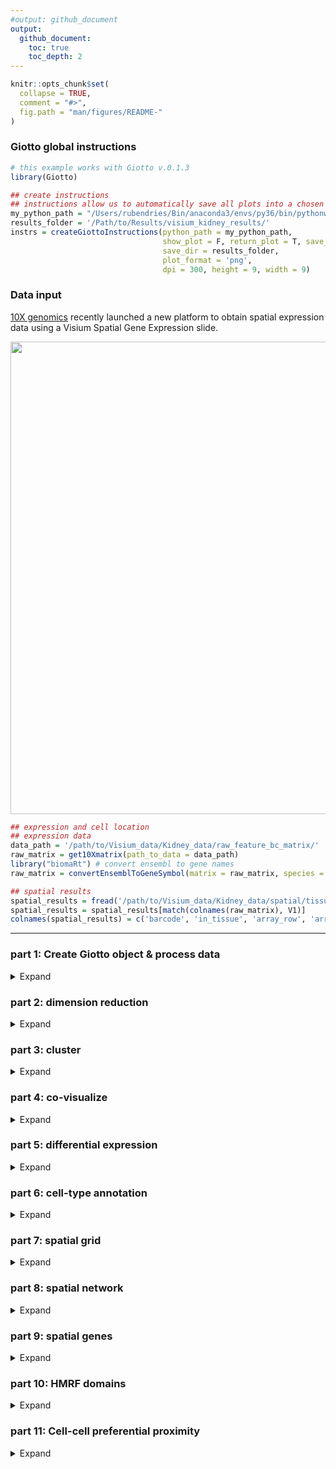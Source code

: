 ```yaml
---
#output: github_document
output:
  github_document:
    toc: true
    toc_depth: 2
---
```


<!-- mouse_cortex_1_simple.md is generated from mouse_cortex_1_simple.Rmd Please edit that file -->


```r
knitr::opts_chunk$set(
  collapse = TRUE,
  comment = "#>",
  fig.path = "man/figures/README-"
)
```

### Giotto global instructions
```r
# this example works with Giotto v.0.1.3
library(Giotto)

## create instructions
## instructions allow us to automatically save all plots into a chosen results folder
my_python_path = "/Users/rubendries/Bin/anaconda3/envs/py36/bin/pythonw"
results_folder = '/Path/to/Results/visium_kidney_results/'
instrs = createGiottoInstructions(python_path = my_python_path,
                                  show_plot = F, return_plot = T, save_plot = T,
                                  save_dir = results_folder,
                                  plot_format = 'png',
                                  dpi = 300, height = 9, width = 9)

```

### Data input

[10X genomics](https://www.10xgenomics.com/spatial-transcriptomics/) recently launched a new platform to obtain spatial expression data using a Visium Spatial Gene Expression slide.
  
![](./visium_technology.png){width=20cm} 

```r
## expression and cell location
## expression data
data_path = '/path/to/Visium_data/Kidney_data/raw_feature_bc_matrix/'
raw_matrix = get10Xmatrix(path_to_data = data_path)
library("biomaRt") # convert ensembl to gene names
raw_matrix = convertEnsemblToGeneSymbol(matrix = raw_matrix, species = 'mouse')

## spatial results
spatial_results = fread('/path/to/Visium_data/Kidney_data/spatial/tissue_positions_list.csv')
spatial_results = spatial_results[match(colnames(raw_matrix), V1)]
colnames(spatial_results) = c('barcode', 'in_tissue', 'array_row', 'array_col', 'col_pxl', 'row_pxl') # name columns

```

***



### part 1: Create Giotto object & process data
<details>
  <summary>Expand</summary>
  \ 
 
```r
## create
## we need to reverse the column pixel column (col_pxl) to get the same .jpg image as provided by 10X
visium_kidney <- createGiottoObject(raw_exprs = raw_matrix,
                                    spatial_locs = spatial_results[,.(row_pxl,-col_pxl)],
                                    instructions = instrs,
                                    cell_metadata = spatial_results[,.(in_tissue, array_row, array_col)])

## check metadata
pDataDT(visium_kidney)

## compare 'in tissue' with provided .jpg
## 'in tissue' = 1 means that this spot was covered by the kidney tissue
spatPlot2D(gobject = visium_kidney, cell_color = 'in_tissue', point_size = 2,
           cell_color_code = c('0' = 'lightgrey', '1' = 'blue'),
           save_param = list(save_folder = '2_Gobject', save_name = 'in_tissue'))

## subset on spots that were covered by tissue
metadata = pDataDT(visium_kidney)
in_tissue_barcodes = metadata[in_tissue == 1]$cell_ID
visium_kidney = subsetGiotto(visium_kidney, cell_ids = in_tissue_barcodes)

## filter
visium_kidney <- filterGiotto(gobject = visium_kidney,
                        expression_threshold = 1,
                        gene_det_in_min_cells = 50,
                        min_det_genes_per_cell = 1000,
                        expression_values = c('raw'),
                        verbose = T)

## normalize
visium_kidney <- normalizeGiotto(gobject = visium_kidney, scalefactor = 6000, verbose = T)

## add gene & cell statistics
visium_kidney <- addStatistics(gobject = visium_kidney)

## visualize
## show plain visual locations of each spot
spatPlot2D(gobject = visium_kidney, 
           save_param = list(save_folder = '2_Gobject', save_name = 'spatial_locations'))

## overlay the number of detected genes per spot
spatPlot2D(gobject = visium_kidney, cell_color = 'nr_genes', color_as_factor = F,
           save_param = list(save_folder = '2_Gobject', save_name = 'nr_genes'))


```
  
High resolution png from original tissue.  
![](./mouse_kidney_highres.png){width=250px} 

Spots labeled according to whether they were covered by tissue or not:  

<div style="width:500px; height:500px">
![](./figures/1_in_tissue.png){width=25px} 
</div>


Spots after subsetting and filtering:  

<div style="width:500px; height:500px">
![](./figures/1_spatial_locations.png){width=16cm}
</div>

Overlay with number of genes detected per spot:  

<div style="width:500px; height:500px">  
![](./figures/1_nr_genes.png)
</div>



</details>

### part 2: dimension reduction

<details>
  <summary>Expand</summary>
  \ 
 
```r
## highly variable genes (HVG)
visium_kidney <- calculateHVG(gobject = visium_kidney,
                        save_param = list(save_folder = '3_DimRed', save_name = 'HVGplot'))

## select genes based on HVG and gene statistics, both found in gene metadata
gene_metadata = fDataDT(visium_kidney)
featgenes = gene_metadata[hvg == 'yes' & perc_cells > 4 & mean_expr_det > 0.5]$gene_ID

## run PCA on expression values (default)
visium_kidney <- runPCA(gobject = visium_kidney, genes_to_use = featgenes, scale_unit = F)
signPCA(visium_kidney, genes_to_use = featgenes, scale_unit = F,
        save_param = list(save_folder = '3_DimRed', save_name = 'screeplot'))

plotPCA(gobject = visium_kidney,
        save_param = list(save_folder = '3_DimRed', save_name = 'PCA_reduction'))

## run UMAP and tSNE on PCA space (default)
visium_kidney <- runUMAP(visium_kidney, dimensions_to_use = 1:10)
plotUMAP(gobject = visium_kidney,
         save_param = list(save_folder = '3_DimRed', save_name = 'UMAP_reduction'))

visium_kidney <- runtSNE(visium_kidney, dimensions_to_use = 1:10)
plotTSNE(gobject = visium_kidney,
         save_param = list(save_folder = '3_DimRed', save_name = 'tSNE_reduction'))

```

highly variable genes:  
![](./figures/2_HVGplot.png){width=16cm} 

screeplot to determine number of Principal Components to keep:  
![](./figures/2_screeplot.png){width=16cm} 

PCA:  
![](./figures/2_PCA_reduction.png){width=16cm} 

UMAP:  
![](./figures/2_UMAP_reduction.png){width=16cm} 

tSNE:  
![](./figures/2_tSNE_reduction.png){width=16cm} 
***

</details>

### part 3: cluster

<details>
  <summary>Expand</summary>
  \ 
  
```r
## sNN network (default)
visium_kidney <- createNearestNetwork(gobject = visium_kidney, dimensions_to_use = 1:10, k = 15)

## Leiden clustering
visium_kidney <- doLeidenCluster(gobject = visium_kidney, resolution = 0.4, n_iterations = 1000)
plotUMAP(gobject = visium_kidney,
         cell_color = 'leiden_clus', show_NN_network = T, point_size = 2.5,
         save_param = list(save_folder = '4_Cluster', save_name = 'UMAP_leiden'))

```

Leiden clustering:  
![](./figures/3_UMAP_leiden.png){width=16cm} 

***

</details>


### part 4: co-visualize ####
<details>
  <summary>Expand</summary>
  \ 
  
```r
# expression and spatial
spatDimPlot(gobject = visium_kidney, cell_color = 'leiden_clus',
            dim_point_size = 2, spat_point_size = 2.5,
            save_param = list(save_name = 'covis_leiden', save_folder = '5_Covisuals'))

spatDimPlot(gobject = visium_kidney, cell_color = 'nr_genes', color_as_factor = F,
            dim_point_size = 2, spat_point_size = 2.5,
            save_param = list(save_name = 'nr_genes', save_folder = '5_Covisuals'))

```

Co-visualzation:
![](./figures/4_covis_leiden.png){width=16cm} 

Co-visualzation overlaid with number of genes detected:  
![](./figures/4_nr_genes.png){width=16cm} 

***

</details>


### part 5: differential expression ####

<details>
  <summary>Expand</summary>
  \
  
```r
## gini ##
## ---- ##
gini_markers_subclusters = findMarkers_one_vs_all(gobject = visium_kidney,
                                                  method = 'gini',
                                                  expression_values = 'normalized',
                                                  cluster_column = 'leiden_clus',
                                                  min_genes = 20,
                                                  min_expr_gini_score = 0.5,
                                                  min_det_gini_score = 0.5)
topgenes_gini = gini_markers_subclusters[, head(.SD, 2), by = 'cluster']$genes

# violinplot
violinPlot(visium_kidney, genes = unique(topgenes_gini), cluster_column = 'leiden_clus',
           strip_text = 8, strip_position = 'right',
           save_param = c(save_name = 'violinplot_gini', save_folder = '6_DEG', base_width = 5, base_height = 10))

# cluster heatmap
my_cluster_order = c(2, 4, 5, 3, 6, 7, 8, 9, 10, 1)
plotMetaDataHeatmap(visium_kidney, selected_genes = topgenes_gini, custom_cluster_order = my_cluster_order,
                    metadata_cols = c('leiden_clus'), x_text_size = 10, y_text_size = 10,
                    save_param = c(save_name = 'metaheatmap_gini', save_folder = '6_DEG'))

# umap plots
dimGenePlot2D(visium_kidney, expression_values = 'scaled',
                genes = gini_markers_subclusters[, head(.SD, 1), by = 'cluster']$genes,
                cow_n_col = 3, point_size = 1,
                genes_high_color = 'red', genes_mid_color = 'white', genes_low_color = 'darkblue', midpoint = 0,
                save_param = c(save_folder = '6_DEG', save_name = 'gini_umap', base_width = 8, base_height = 5))




## scran ##
## ----- ##
scran_markers_subclusters = findMarkers_one_vs_all(gobject = visium_kidney,
                                                   method = 'scran',
                                                   expression_values = 'normalized',
                                                   cluster_column = 'leiden_clus')
topgenes_scran = scran_markers_subclusters[, head(.SD, 2), by = 'cluster']$genes

# violinplot
violinPlot(visium_kidney, genes = unique(topgenes_scran), cluster_column = 'leiden_clus',
           strip_text = 10, strip_position = 'top',
           save_param = c(save_name = 'violinplot_scran', save_folder = '6_DEG', base_width = 5))

# cluster heatmap
plotMetaDataHeatmap(visium_kidney, selected_genes = topgenes_scran, custom_cluster_order = my_cluster_order,
                    metadata_cols = c('leiden_clus'),
                    save_param = c(save_name = 'metaheatmap_scran', save_folder = '6_DEG'))

# umap plots
dimGenePlot2D(visium_kidney, expression_values = 'scaled',
              genes = scran_markers_subclusters[, head(.SD, 1), by = 'cluster']$genes,
              cow_n_col = 3, point_size = 1,
              genes_high_color = 'red', genes_mid_color = 'white', genes_low_color = 'darkblue', midpoint = 0,
              save_param = c(save_folder = '6_DEG', save_name = 'scran_umap', base_width = 8, base_height = 5))

```

Gini:
- violinplot:
![](./figures/5_violinplot_gini.png){width=16cm} 

- Heatmap clusters:
![](./figures/5_metaheatmap_gini.png){width=16cm} 

- UMAPs:
![](./figures/5_gini_umap.png){width=16cm} 

Scran:
- violinplot:
![](./figures/5_violinplot_scran.png){width=16cm} 

- Heatmap clusters:
![](./figures/5_metaheatmap_scran.png){width=16cm} 

- UMAPs:
![](./figures/5_scran_umap.png){width=16cm} 

***

</details>


### part 6: cell-type annotation

<details>
  <summary>Expand</summary>
  \
  

Visium spatial transcriptomics does not provide single-cell resolution, making cell type annotation a harder problem. Giotto provides 3 ways to calculate enrichment of specific cell-type signature gene list:    
- PAGE  
- rank  
- hypergeometric test  

To generate the cell-type specific gene lists for the kidney data we used cell-type specific gene sets as identified in [Ransick, A. et al. Single-Cell Profiling Reveals Sex, Lineage, and Regional Diversity in the Mouse Kidney.](https://www.cell.com/developmental-cell/pdfExtended/S1534-5807(19)30814-7)

![](./clusters_Ransick_et_al.png){width=20cm}  

```r

# known markers for different kidney cell types
# Ransick, A. et al. Single-Cell Profiling Reveals Sex, Lineage, and Regional Diversity in the Mouse Kidney.
# Developmental Cell 51, 399-413.e7 (2019).

spatDimGenePlot(visium_kidney, expression_values = 'scaled',
                genes = c('Cldn1', 'Lrp2', 'Sptssb', 'Slc12a3'),
                plot_alignment = 'vertical', cow_n_col = 4, point_size = 1,
                genes_high_color = 'red', genes_mid_color = 'white', genes_low_color = 'darkblue', midpoint = 0,
                save_param = c(save_folder = '7_annotation', save_name = 'kidney_specific_genes1', base_width = 12, base_height = 5))

spatDimGenePlot(visium_kidney, expression_values = 'scaled',
                genes = c('Aqp2', 'Kdr', 'Thy1', 'Dcn'),
                plot_alignment = 'vertical', cow_n_col = 4, point_size = 1,
                genes_high_color = 'red', genes_mid_color = 'white', genes_low_color = 'darkblue', midpoint = 0,
                save_param = c(save_folder = '7_annotation', save_name = 'kidney_specific_genes2', base_width = 12, base_height = 5))



## cell type signatures ##
## for PAGE ##

## example to make signature matrix from list of signature genesets
kidney_sc_markers = as.data.table(readxl::read_excel(sheet = 'Seurat_markers.top50', '/path/to/Visium_data/Kidney_data/scRNAseq_kidney/1-s2.0-S1534580719308147-mmc2.xlsx'))
 
sign_list = list()
for(clus in unique(kidney_sc_markers$cluster)) {
  genes = kidney_sc_markers[cluster == clus]$gene
  sign_list[[clus+1]] = genes
}
sig_matrix = convertSignListToMatrix(sign_names = paste0('clus_', unique(kidney_sc_markers$cluster)),
                                            sign_list = sign_list)

## enrichment tests 
visium_kidney = createSpatialEnrich(visium_kidney, sign_matrix = sig_matrix, enrich_method = 'PAGE') #default = 'PAGE'
visium_kidney = createSpatialEnrich(visium_kidney, sign_matrix = sig_matrix, output_enrichment = 'zscore', name = 'PAGEz') #default = 'PAGE'

## heatmap
value_columns = paste0('clus_', 0:30)
meta_columns = c('leiden_clus')

plotMetaDataCellsHeatmap(gobject = visium_kidney,
                         metadata_cols = 'leiden_clus',
                         value_cols = value_columns,
                         spat_enr_names = 'PAGE',
                         save_param = c(save_folder = '7_annotation', save_name = 'heatmap_PAGE',
                                        base_width = 8, base_height = 6, units = 'cm'))



## multiple value columns with spatPlot ##
value_columns = paste0('clus_', 0:8)
spatCellPlot(gobject = visium_kidney, spat_enr_names = 'PAGE',
             cell_annotation_values = value_columns,
             cow_n_col = 3,coord_fix_ratio = NULL, point_size = 1,
             save_param = c(save_folder = '7_annotation', save_name = 'PAGE_spatplot_0_8',
                            base_width = 10, base_height = 6))

value_columns = paste0('clus_', 9:17)
spatCellPlot(gobject = visium_kidney, spat_enr_names = 'PAGE',
             cell_annotation_values = value_columns,
             cow_n_col = 3,coord_fix_ratio = NULL, point_size = 1,
             save_param = c(save_folder = '7_annotation', save_name = 'PAGE_spatplot_9_17',
                            base_width = 10, base_height = 6))

value_columns = paste0('clus_', 18:26)
spatCellPlot(gobject = visium_kidney, spat_enr_names = 'PAGE',
             cell_annotation_values = value_columns,
             cow_n_col = 3,coord_fix_ratio = NULL, point_size = 1,
             save_param = c(save_folder = '7_annotation', save_name = 'PAGE_spatplot_18_26',
                            base_width = 10, base_height = 6))

value_columns = paste0('clus_', 27:30)
spatCellPlot(gobject = visium_kidney, spat_enr_names = 'PAGE',
             cell_annotation_values = value_columns,
             cow_n_col = 2,coord_fix_ratio = NULL, point_size = 1.5,
             save_param = c(save_folder = '7_annotation', save_name = 'PAGE_spatplot_27_30',
                            base_width = 10, base_height = 6))



## multiple value columns with dimPlot2D ##
spatDimCellPlot(gobject = visium_kidney, spat_enr_names = 'PAGE',
                cell_annotation_values = c('clus_4', 'clus_6', 'clus_10', 'clus_20', 'clus_25'),
                cow_n_col = 1, spat_point_size = 1.5, plot_alignment = 'horizontal',
                save_param = c(save_folder = '7_annotation', save_name = 'PAGE_spatdimplot',
                               base_width = 6, base_height = 12))



## visualize individual enrichments
spatDimPlot(gobject = visium_kidney,
            spat_enr_names = 'PAGE',
            cell_color = 'clus_25', color_as_factor = F,
            spat_show_legend = T, dim_show_legend = T,
            gradient_midpoint = 3, 
            dim_point_size = 2, spat_point_size = 2,
            save_param = c(save_folder = '7_annotation', save_name = 'PAGE_spatdimplot_clus25',
                                                                    base_width = 7, base_height = 7))

```

Markers for kidney genes:
![](./figures/6_kidney_specific_genes1.png){width=16cm} 

![](./figures/6_kidney_specific_genes2.png){width=16cm} 

Heatmap:  

![](./figures/6_heatmap_PAGE.png){width=16cm} 
  

Spatial enrichment plots for all cell types/clusters:  

![](./figures/6_PAGE_spatplot_0_8.png){width=16cm} 

![](./figures/6_PAGE_spatplot_9_17.png){width=16cm} 


![](./figures/6_PAGE_spatplot_18_26.png){width=16cm} 


![](./figures/6_PAGE_spatplot_27_30.png){width=16cm} 


Co-visualization for selected subset:   

![](./figures/6_PAGE_spatdimplot.png){width=16cm} 

***

</details>


### part 7: spatial grid ####

<details>
  <summary>Expand</summary>
  \
  
```r
visium_kidney <- createSpatialGrid(gobject = visium_kidney,
                             sdimx_stepsize = 400,
                             sdimy_stepsize = 400,
                             minimum_padding = 0)
spatPlot(visium_kidney, cell_color = 'leiden_clus', show_grid = T,
         grid_color = 'red', spatial_grid_name = 'spatial_grid', 
         save_param = c(save_folder = '8_grid', save_name = 'grid'))


### spatial patterns ###
pattern_osm = detectSpatialPatterns(gobject = visium_kidney, 
                                    spatial_grid_name = 'spatial_grid',
                                    min_cells_per_grid = 3, 
                                    scale_unit = T, 
                                    PC_zscore = 1, 
                                    show_plot = T)

# dimension 1
PC_dim = 1
showPattern2D(visium_kidney, pattern_osm, dimension = PC_dim, point_size = 4,
              save_param = c(save_folder = '8_grid', save_name = paste0('pattern',PC_dim,'_PCA')))
showPatternGenes(visium_kidney, pattern_osm, dimension = PC_dim,
                 save_param = c(save_folder = '8_grid', save_name = paste0('pattern',PC_dim,'_genes')))

# dimension 2
PC_dim = 2
showPattern2D(visium_kidney, pattern_osm, dimension = PC_dim, point_size = 4,
              save_param = c(save_folder = '8_grid', save_name = paste0('pattern',PC_dim,'_PCA')))
showPatternGenes(visium_kidney, pattern_osm, dimension = PC_dim,
                 save_param = c(save_folder = '8_grid', save_name = paste0('pattern',PC_dim,'_genes')))

# dimension 3
PC_dim = 3
showPattern2D(visium_kidney, pattern_osm, dimension = PC_dim, point_size = 4,
              save_param = c(save_folder = '8_grid', save_name = paste0('pattern',PC_dim,'_PCA')))
showPatternGenes(visium_kidney, pattern_osm, dimension = PC_dim,
                 save_param = c(save_folder = '8_grid', save_name = paste0('pattern',PC_dim,'_genes')))

view_pattern_genes = selectPatternGenes(pattern_osm, return_top_selection = TRUE)

```

![](./figures/7_grid.png){width=16cm} 

Dimension 1:
![](./figures/7_pattern1_PCA.png){width=16cm} 

<div style="width:500px; height:500px">
![](./figures/7_pattern1_genes.png){width=16cm}
</div>  

Dimension 2:
![](./figures/7_pattern2_PCA.png){width=16cm} 

<div style="width:500px; height:500px">
![](./figures/7_pattern2_genes.png){width=16cm}
</div>  


Dimension 2:
![](./figures/7_pattern3_PCA.png){width=16cm} 

<div style="width:500px; height:500px">
![](./figures/7_pattern3_genes.png){width=16cm}
</div>  


***  

</details>



### part 8: spatial network ####

<details>
  <summary>Expand</summary>
  \
  
```r
visium_kidney <- createSpatialNetwork(gobject = visium_kidney, k = 5, maximum_distance = 400)
spatPlot(gobject = visium_kidney, show_network = T,
         network_color = 'blue', spatial_network_name = 'spatial_network',
         save_param = c(save_name = 'spatial_network_k5', save_folder = '9_spatial_network'))

```

![](./figures/8_spatial_network_k5.png){width=16cm} 

***  

</details>



### part 9: spatial genes ####

<details>
  <summary>Expand</summary>
  \
  
```r
## kmeans binarization
kmtest = binGetSpatialGenes(visium_kidney, bin_method = 'kmeans',
                            do_fisher_test = T, community_expectation = 5,
                            spatial_network_name = 'spatial_network', verbose = T)
spatGenePlot(visium_kidney, expression_values = 'scaled',
             genes = kmtest$genes[1:6], cow_n_col = 2, point_size = 1.5,
             genes_high_color = 'red', genes_mid_color = 'white', genes_low_color = 'darkblue', midpoint = 0,
             save_param = c(save_name = 'spatial_genes_km', save_folder = '10_spatial_genes'))

## rank binarization
ranktest = binGetSpatialGenes(visium_kidney, bin_method = 'rank',
                              do_fisher_test = T, community_expectation = 5,
                              spatial_network_name = 'spatial_network', verbose = T)
spatGenePlot(visium_kidney, expression_values = 'scaled',
             genes = ranktest$genes[1:6], cow_n_col = 2, point_size = 1.5,
             genes_high_color = 'red', genes_mid_color = 'white', genes_low_color = 'darkblue', midpoint = 0,
             save_param = c(save_name = 'spatial_genes_rank', save_folder = '10_spatial_genes'))

## distance
spatial_genes = calculate_spatial_genes_python(gobject = visium_kidney,
                                               expression_values = 'scaled',
                                               rbp_p=0.99, examine_top=0.1)
spatGenePlot(visium_kidney, expression_values = 'scaled',
             genes = spatial_genes$genes[1:6], cow_n_col = 2, point_size = 1.5,
             genes_high_color = 'red', genes_mid_color = 'white', genes_low_color = 'darkblue', midpoint = 0,
             save_param = c(save_name = 'spatial_genes', save_folder = '10_spatial_genes'))

```

Spatial genes:
- kmeans 
![](./figures/9_spatial_genes_km.png){width=16cm}  

- rank
![](./figures/9_spatial_genes_rank.png){width=16cm}  

- distance  
![](./figures/9_spatial_genes.png){width=16cm} 

***

</details>


### part 10: HMRF domains ####

<details>
  <summary>Expand</summary>
  \

```r
# spatial genes
my_spatial_genes <- spatial_genes[1:100]$genes

# do HMRF with different betas
hmrf_folder = paste0(results_folder,'/','11_HMRF/')
if(!file.exists(hmrf_folder)) dir.create(hmrf_folder, recursive = T)

HMRF_spatial_genes = doHMRF(gobject = visium_kidney, expression_values = 'scaled',
                            spatial_genes = my_spatial_genes,
                            k = 5,
                            betas = c(0, 1, 6), 
                            output_folder = paste0(hmrf_folder, '/', 'Spatial_genes/SG_topgenes_k5_scaled'))

## view results of HMRF
for(i in seq(0, 5, by = 1)) {
  viewHMRFresults2D(gobject = visium_kidney,
                    HMRFoutput = HMRF_spatial_genes,
                    k = 5, betas_to_view = i,
                    point_size = 2)
}


## alternative way to view HMRF results
#results = writeHMRFresults(gobject = ST_test,
#                           HMRFoutput = HMRF_spatial_genes,
#                           k = 5, betas_to_view = seq(0, 25, by = 5))
#ST_test = addCellMetadata(ST_test, new_metadata = results, by_column = T, column_cell_ID = 'cell_ID')


## add HMRF of interest to giotto object
visium_kidney = addHMRF(gobject = visium_kidney,
                  HMRFoutput = HMRF_spatial_genes,
                  k = 5, betas_to_add = c(0, 5),
                  hmrf_name = 'HMRF')

## visualize
spatPlot(gobject = visium_kidney, cell_color = 'HMRF_k5_b.0', point_size = 5,
         save_param = c(save_name = 'HMRF_k5_b.0', save_folder = '11_HMRF'))

spatPlot(gobject = visium_kidney, cell_color = 'HMRF_k5_b.2', point_size = 5,
         save_param = c(save_name = 'HMRF_k5_b.2', save_folder = '11_HMRF'))

```

HMRF:  
b = 0  
![](./figures/10_HMRF_k5_b.0.png){width=16cm} 

b = 5  
![](./figures/10_HMRF_k5_b.2.png){width=16cm} 

***

</details>



### part 11: Cell-cell preferential proximity 

<details>
  <summary>Expand</summary>
  \

![cell-cell](./cell_cell_neighbors.png){width=12cm}  

```r
## calculate frequently seen proximities
cell_proximities = cellProximityEnrichment(gobject = visium_kidney,
                                           cluster_column = 'leiden_clus',
                                           spatial_network_name = 'spatial_network',
                                           number_of_simulations = 1000)

## barplot
cellProximityBarplot(gobject = visium_kidney, CPscore = cell_proximities, min_orig_ints = 5, min_sim_ints = 5, 
                     save_param = c(save_name = 'barplot_cell_cell_enrichment', save_folder = '12_cell_proxim'))
## heatmap
cellProximityHeatmap(gobject = visium_kidney, CPscore = cell_proximities, order_cell_types = T, scale = T,
                     color_breaks = c(-1.5, 0, 1.5), color_names = c('blue', 'white', 'red'),
                     save_param = c(save_name = 'heatmap_cell_cell_enrichment', save_folder = '12_cell_proxim', unit = 'in'))
## network
cellProximityNetwork(gobject = visium_kidney, CPscore = cell_proximities, remove_self_edges = T, only_show_enrichment_edges = F,
                     save_param = c(save_name = 'network_cell_cell_enrichment', save_folder = '12_cell_proxim'))

## visualization
spec_interaction = "1--10"
cellProximitySpatPlot2D(gobject = visium_kidney,
                        interaction_name = spec_interaction,
                        cluster_column = 'leiden_clus', show_network = T,
                        cell_color = 'leiden_clus', coord_fix_ratio = 0.5,
                        point_size_select = 2.5, point_size_other = 1.5,
                        save_param = c(save_name = 'selected_enrichment', save_folder = '12_cell_proxim'))

```
barplot:  
![](./figures/11_barplot_cell_cell_enrichment.png){width=16cm} 

heatmap:  
![](./figures/11_heatmap_cell_cell_enrichment.png){width=16cm} 


network:  
![](./figures/11_network_cell_cell_enrichment.png){width=16cm} 

selected enrichment:  
![](./figures/11_selected_enrichment.png){width=16cm} 


***

</details>



